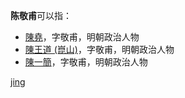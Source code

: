 '''陈敬甫'''可以指：
* [[陳堯|陳堯]]，字敬甫，明朝政治人物
* [[陳王道_(崑山)|陳王道 (崑山)]]，字敬甫，明朝政治人物
* [[陳一簡|陳一簡]]，字敬甫，明朝政治人物

{{disambig}}

[[Category:三字陈姓人名消歧义|jing]]